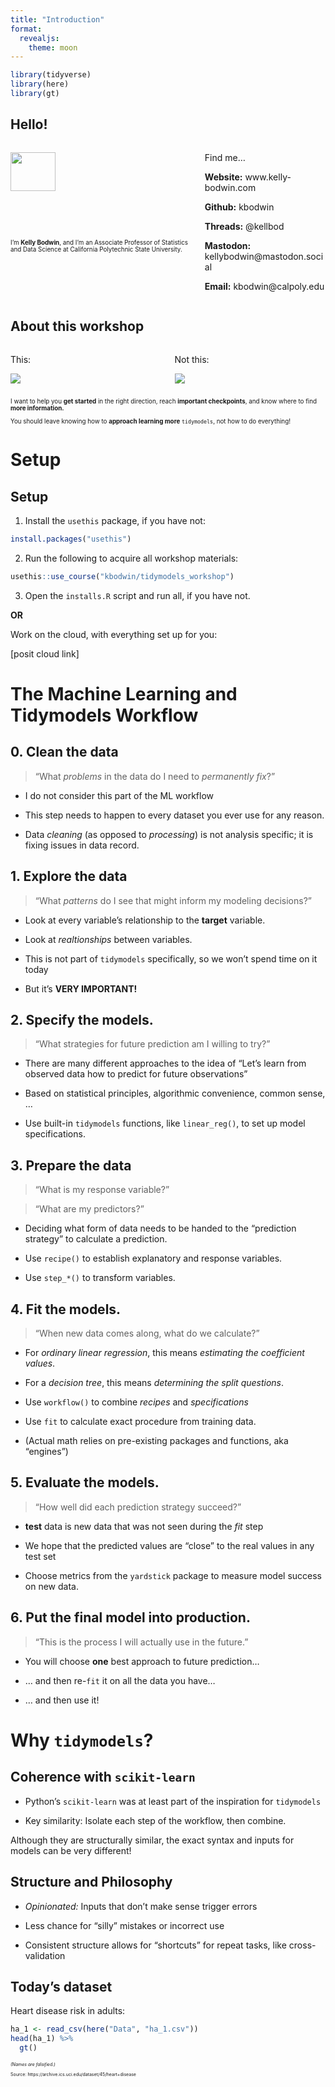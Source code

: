 ```yaml
---
title: "Introduction"
format: 
  revealjs:
    theme: moon
---
```


```r
library(tidyverse)
library(here)
library(gt)
```

## Hello!

:::: {.columns}

::: {.column width="60%"}

![](https://www.kelly-bodwin.com/img/headshot_glasses_scarf_rounded.png){width=50%}

::: {style="font-size: 70%;"}

I'm **Kelly Bodwin**, and I'm an Associate Professor of Statistics and Data Science at California Polytechnic State University.
:::

:::

::: {.column width="40%"}
Find me...

**Website:** www.kelly-bodwin.com

**Github:** kbodwin

**Threads:** \@kellbod

**Mastodon:** kellybodwin\@mastodon.social

**Email:** kbodwin@calpoly.edu
:::

::::


## About this workshop

:::: {.columns}

::: {.column width="50%"}

This:

![](https://cdn1.iconfinder.com/data/icons/map-navigation-15/64/Journey-512.png)
:::

::: {.column width="50%"}

Not this:

![](https://i.ytimg.com/vi/rioxtv6YJ3g/maxresdefault.jpg)

:::

::::

::: {style="font-size: 70%;"}

I want to help you **get started** in the right direction, reach **important checkpoints**, and know where to find **more information.**

You should leave knowing how to **approach learning more** `tidymodels`, not how to do everything!

:::

# Setup

## Setup

1. Install the `usethis` package, if you have not:

```r
install.packages("usethis")
```

2. Run the following to acquire all workshop materials:

```r
usethis::use_course("kbodwin/tidymodels_workshop")
```

3. Open the `installs.R` script and run all, if you have not.

**OR**

Work on the cloud, with everything set up for you:

[posit cloud link]

# The Machine Learning and Tidymodels Workflow

## 0. **Clean** the data

> "What *problems* in the data do I need to *permanently fix*?"

- I do not consider this part of the ML workflow

- This step needs to happen to every dataset you ever use for any reason.

- Data *cleaning* (as opposed to *processing*) is not analysis specific; it is fixing issues in data record.

## 1. **Explore** the data

> "What *patterns* do I see that might inform my modeling decisions?"

- Look at every variable's relationship to the **target** variable.

- Look at *realtionships* between variables.

- This is not part of `tidymodels` specifically, so we won't spend time on it today

- But it's **VERY IMPORTANT!**

## 2. **Specify** the models.

> "What strategies for future prediction am I willing to try?"

- There are many different approaches to the idea of "Let's learn from observed data how to predict for future observations"

- Based on statistical principles, algorithmic convenience, common sense, ...

- Use built-in `tidymodels` functions, like `linear_reg()`, to set up model specifications.

## 3. **Prepare** the data

> "What is my response variable?"

> "What are my predictors?"

- Deciding what form of data needs to be handed to the "prediction strategy" to calculate a prediction.

- Use `recipe()` to establish explanatory and response variables.

- Use `step_*()` to transform variables.

## 4. **Fit** the models.

> "When new data comes along, what do we calculate?"

- For *ordinary linear regression*, this means *estimating the coefficient values*.

- For a *decision tree*, this means *determining the split questions*.

- Use `workflow()` to combine *recipes* and *specifications*

- Use `fit` to calculate exact procedure from training data.

- (Actual math relies on pre-existing packages and functions, aka "engines")

## 5. **Evaluate** the models.

> "How well did each prediction strategy succeed?"

- **test** data is new data that was not seen during the *fit* step

- We hope that the predicted values are "close" to the real values in any test set

- Choose metrics from the `yardstick` package to measure model success on new data.

## 6. Put the final model **into production**.

> "This is the process I will actually use in the future."

- You will choose **one** best approach to future prediction...

- ... and then re-`fit` it on all the data you have...

- ... and then use it!

# Why `tidymodels`?

## Coherence with `scikit-learn`

- Python's `scikit-learn` was at least part of the inspiration for `tidymodels`

- Key similarity: Isolate each step of the workflow, then combine.

:::callout-warning

Although they are structurally similar, the exact syntax and inputs for models can be very different!

:::

## Structure and Philosophy

- *Opinionated:*  Inputs that don't make sense trigger errors

- Less chance for "silly" mistakes or incorrect use

- Consistent structure allows for "shortcuts" for repeat tasks, like cross-validation

## Today's dataset

Heart disease risk in adults:


```r
ha_1 <- read_csv(here("Data", "ha_1.csv"))
head(ha_1) %>%
  gt()
```

::: {style="font-size: 50%;"}

*(Names are falsified.)*

Source: https://archive.ics.uci.edu/dataset/45/heart+disease

:::


